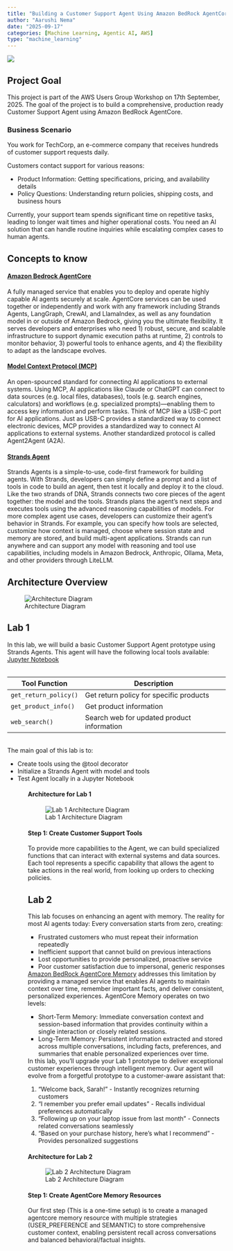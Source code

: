 ```yaml
---
title: "Building a Customer Support Agent Using Amazon BedRock AgentCore"
author: "Aarushi Nema"
date: "2025-09-17"
categories: [Machine Learning, Agentic AI, AWS]
type: "machine_learning"
---
```

![](../../images/machine_learning_projects/agent_core/AgentCore-icon3.png)

## Project Goal 
This project is part of the AWS Users Group Workshop on 17th September, 2025. The goal of the project is to build a comprehensive, production ready Customer Support Agent using Amazon BedRock AgentCore.

### Business Scenario
You work for TechCorp, an e-commerce company that receives hundreds of customer support requests daily.

Customers contact support for various reasons:
<ul>
    <li> Product Information: Getting specifications, pricing, and availability details </li>
    <li> Policy Questions: Understanding return policies, shipping costs, and business hours </li>
</ul>
Currently, your support team spends significant time on repetitive tasks, leading to longer wait times and higher operational costs. You need an AI solution that can handle routine inquiries while escalating complex cases to human agents.


## Concepts to know
#### [Amazon Bedrock AgentCore](https://docs.aws.amazon.com/bedrock-agentcore/latest/devguide/what-is-bedrock-agentcore.html   )
A fully managed service that enables you to deploy and operate highly capable AI agents securely at scale.  AgentCore services can be used together or independently and work with any framework including Strands Agents, LangGraph, CrewAI, and LlamaIndex, as well as any foundation model in or outside of Amazon Bedrock, giving you the ultimate flexibility. It serves developers and enterprises who need 1) robust, secure, and scalable infrastructure to support dynamic execution paths at runtime, 2) controls to monitor behavior, 3) powerful tools to enhance agents, and 4) the flexibility to adapt as the landscape evolves.


#### [Model Context Protocol (MCP)](https://modelcontextprotocol.io/about)
An open-spourced standard for connecting AI applications to external systems. Using MCP, AI applications like Claude or ChatGPT can connect to data sources (e.g. local files, databases), tools (e.g. search engines, calculators) and workflows (e.g. specialized prompts)—enabling them to access key information and perform tasks.
Think of MCP like a USB-C port for AI applications. Just as USB-C provides a standardized way to connect electronic devices, MCP provides a standardized way to connect AI applications to external systems.
Another standardized protocol is called Agent2Agent (A2A).

#### [Strands Agent](https://strandsagents.com/latest/documentation/docs/)
Strands Agents is a simple-to-use, code-first framework for building agents. With Strands, developers can simply define a prompt and a list of tools in code to build an agent, then test it locally and deploy it to the cloud. Like the two strands of DNA, Strands connects two core pieces of the agent together: the model and the tools. Strands plans the agent’s next steps and executes tools using the advanced reasoning capabilities of models. For more complex agent use cases, developers can customize their agent’s behavior in Strands. For example, you can specify how tools are selected, customize how context is managed, choose where session state and memory are stored, and build multi-agent applications. Strands can run anywhere and can support any model with reasoning and tool use capabilities, including models in Amazon Bedrock, Anthropic, Ollama, Meta, and other providers through LiteLLM.

## Architecture Overview    
![Architecture Diagram](../../images/machine_learning_projects/agent_core/architecture.png)

## Lab 1
In this lab, we will build a basic Customer Support Agent prototype using Strands Agents. This agent will have the following local tools available:
<br>[Jupyter Notebook](../../code_files/aws_agentcore/lab-01-create-an-agent.ipynb)

<div style="display: flex; justify-content: center; margin-top: 1rem; margin-bottom: 1rem;">
<table class="table-center">
  <thead>
    <tr>
      <th>Tool Function</th>
      <th>Description</th>
    </tr>
  </thead>
  <tbody>
    <tr>
      <td><code>get_return_policy()</code></td>
      <td>Get return policy for specific products</td>
    </tr>
    <tr>
      <td><code>get_product_info()</code></td>
      <td>Get product information</td>
    </tr>
    <tr>
      <td><code>web_search()</code></td>
      <td>Search web for updated product information</td>
    </tr>
  </tbody>
</table>
</div>
The main goal of this lab is to:
<ul>
    <li>Create tools using the @tool decorator</li>
    <li>Initialize a Strands Agent with model and tools</li>
    <li>Test Agent locally in a Jupyter Notebook</li>
<ul>

#### Architecture for Lab 1
![Lab 1 Architecture Diagram](../../images/machine_learning_projects/agent_core/lab1_architecture.png)

#### Step 1: Create Customer Support Tools
To provide more capabilities to the Agent, we can build specialized functions that can interact with external systems and data sources. Each tool represents a specific capability that allows the agent to take actions in the real world, from looking up orders to checking policies.


## Lab 2
This lab focuses on enhancing an agent with memory. The reality for most AI agents today: Every conversation starts from zero, creating:
<ul>
    <li>Frustrated customers who must repeat their information repeatedly</li>
    <li>Inefficient support that cannot build on previous interactions</li>
    <li>Lost opportunities to provide personalized, proactive service</li>
    <li>Poor customer satisfaction due to impersonal, generic responses</li>
</ul>

[Amazon BedRock AgentCore Memory](https://docs.aws.amazon.com/bedrock-agentcore/latest/devguide/memory-getting-started.html) addresses this limitation by providing a managed service that enables AI agents to maintain context over time, remember important facts, and deliver consistent, personalized experiences. 
AgentCore Memory operates on two levels:
<ul>
    <li>Short-Term Memory: Immediate conversation context and session-based information that provides continuity within a single interaction or closely related sessions.</li>
    <li>Long-Term Memory: Persistent information extracted and stored across multiple conversations, including facts, preferences, and summaries that enable personalized experiences over time.</li>
</ul>
In this lab, you'll upgrade your Lab 1 prototype to deliver exceptional customer experiences through intelligent memory. Our agent will evolve from a forgetful prototype to a customer-aware assistant that:
<ol>
    <li>"Welcome back, Sarah!" - Instantly recognizes returning customers</li>
    <li>"I remember you prefer email updates" - Recalls individual preferences automatically</li>
    <li>"Following up on your laptop issue from last month" - Connects related conversations seamlessly</li>
    <li>"Based on your purchase history, here's what I recommend" - Provides personalized suggestions</li>
</ol>
#### Architecture for Lab 2
![Lab 2 Architecture Diagram](../../images/machine_learning_projects/agent_core/lab2_architecture.png)

#### Step 1: Create AgentCore Memory Resources
Our first step (This is a one-time setup) is to create a managed agentcore memory resource with multiple strategies (USER_PREFERENCE and SEMANTIC) to store comprehensive customer context, enabling persistent recall across conversations and balanced behavioral/factual insights.


